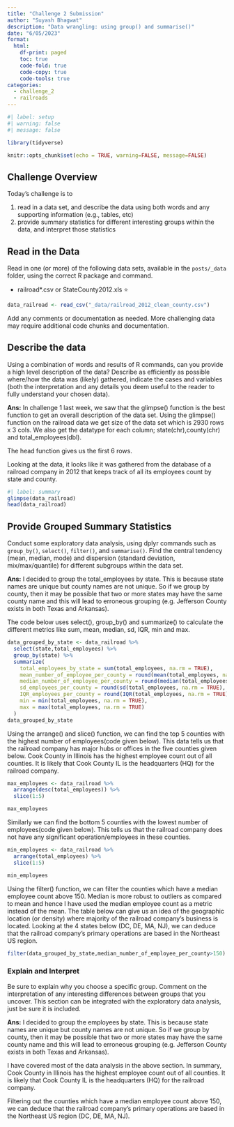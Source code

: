 ```yaml
---
title: "Challenge 2 Submission"
author: "Suyash Bhagwat"
description: "Data wrangling: using group() and summarise()"
date: "6/05/2023"
format:
  html:
    df-print: paged
    toc: true
    code-fold: true
    code-copy: true
    code-tools: true
categories:
  - challenge_2
  - railroads
---
```


```r
#| label: setup
#| warning: false
#| message: false

library(tidyverse)

knitr::opts_chunk$set(echo = TRUE, warning=FALSE, message=FALSE)
```

## Challenge Overview

Today's challenge is to

1)  read in a data set, and describe the data using both words and any supporting information (e.g., tables, etc)
2)  provide summary statistics for different interesting groups within the data, and interpret those statistics

## Read in the Data

Read in one (or more) of the following data sets, available in the `posts/_data` folder, using the correct R package and command.

-   railroad\*.csv or StateCounty2012.xls ⭐

```r
data_railroad <- read_csv("_data/railroad_2012_clean_county.csv")
```
Add any comments or documentation as needed. More challenging data may require additional code chunks and documentation.

## Describe the data

Using a combination of words and results of R commands, can you provide a high level description of the data? Describe as efficiently as possible where/how the data was (likely) gathered, indicate the cases and variables (both the interpretation and any details you deem useful to the reader to fully understand your chosen data).

**Ans:** In challenge 1 last week, we saw that the glimpse() function is the best function to get an overall description of the data set. Using the glimpse() function on the railroad data we get size of the data set which is 2930 rows x 3 cols. We also get the datatype for each column; state(chr),county(chr) and total_employees(dbl).

The head function gives us the first 6 rows.

Looking at the data, it looks like it was gathered from the database of a railroad company in 2012 that keeps track of all its employees count by state and county.

```r
#| label: summary
glimpse(data_railroad)
head(data_railroad)
```
## Provide Grouped Summary Statistics

Conduct some exploratory data analysis, using dplyr commands such as `group_by()`, `select()`, `filter()`, and `summarise()`. Find the central tendency (mean, median, mode) and dispersion (standard deviation, mix/max/quantile) for different subgroups within the data set.

**Ans:** I decided to group the total_employees by state. This is because state names are unique but county names are not unique. So if we group by county, then it may be possible that two or more states may have the same county name and this will lead to erroneous grouping (e.g. Jefferson County exists in both Texas and Arkansas).

The code below uses select(), group_by() and summarize() to calculate the different metrics like sum, mean, median, sd, IQR, min and max.
```r
data_grouped_by_state <- data_railroad %>%
  select(state,total_employees) %>%
  group_by(state) %>%
  summarize(
    total_employees_by_state = sum(total_employees, na.rm = TRUE),
    mean_number_of_employee_per_county = round(mean(total_employees, na.rm = TRUE), 2),
    median_number_of_employee_per_county = round(median(total_employees, na.rm = TRUE), 2),
    sd_employees_per_county = round(sd(total_employees, na.rm = TRUE), 2),
    IQR_employees_per_county = round(IQR(total_employees, na.rm = TRUE),2),
    min = min(total_employees, na.rm = TRUE),
    max = max(total_employees, na.rm = TRUE)
  )
data_grouped_by_state
```

Using the arrange() and slice() function, we can find the top 5 counties with the highest number of employees(code given below). This data tells us that the railroad company has major hubs or offices in the five counties given below. Cook County in Illinois has the highest employee count out of all counties. It is likely that Cook County IL is the headquarters (HQ) for the railroad company.
```r
max_employees <- data_railroad %>%
  arrange(desc(total_employees)) %>%
  slice(1:5)

max_employees
```
Similarly we can find the bottom 5 counties with the lowest number of employees(code given below). This tells us that the railroad company does not have any significant operation/employees in these counties.
```r
min_employees <- data_railroad %>%
  arrange(total_employees) %>%
  slice(1:5)

min_employees
```
Using the filter() function, we can filter the counties which have a median employee count above 150. Median is more robust to outliers as compared to mean and hence I have used the median employee count as a metric instead of the mean. The table below can give us an idea of the geographic location (or density) where majority of the railroad company's business is located. Looking at the 4 states below (DC, DE, MA, NJ), we can deduce that the railroad company's primary operations are based in the Northeast US region.
```r
filter(data_grouped_by_state,median_number_of_employee_per_county>150) 
```
### Explain and Interpret

Be sure to explain why you choose a specific group. Comment on the interpretation of any interesting differences between groups that you uncover. This section can be integrated with the exploratory data analysis, just be sure it is included.

**Ans:** I decided to group the employees by state. This is because state names are unique but county names are not unique. So if we group by county, then it may be possible that two or more states may have the same county name and this will lead to erroneous grouping (e.g. Jefferson County exists in both Texas and Arkansas).

I have covered most of the data analysis in the above section. In summary, Cook County in Illinois has the highest employee count out of all counties. It is likely that Cook County IL is the headquarters (HQ) for the railroad company.

Filtering out the counties which have a median employee count above 150, we can deduce that the railroad company's primary operations are based in the Northeast US region (DC, DE, MA, NJ).
